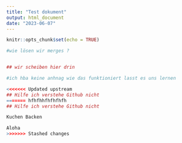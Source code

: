 ```yaml
---
title: "Test dokument"
output: html_document
date: "2023-06-07"
---
```


```r
knitr::opts_chunk$set(echo = TRUE)
```

```r
#wie lösen wir merges ?


## wir scheiben hier drin

#ich hba keine anhnag wie das funktioniert lasst es uns lernen
```

```r
<<<<<<< Updated upstream
## Hilfe ich verstehe Github nicht
======= hfhfhhfhfhfhfh
## Hilfe ich verstehe Github nicht 

Kuchen Backen
```

```r
Aloha 
>>>>>>> Stashed changes
```

